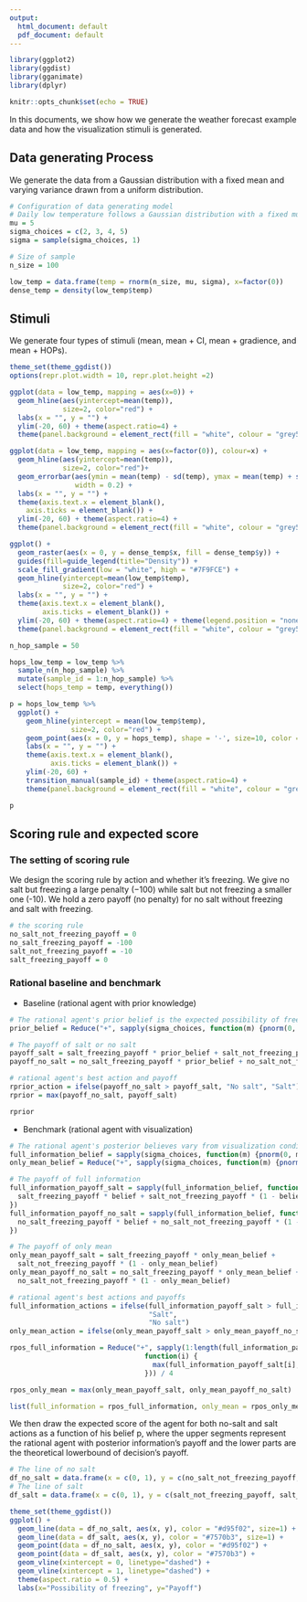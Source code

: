 ```yaml
---
output:
  html_document: default
  pdf_document: default
---
```

```r
library(ggplot2)
library(ggdist)
library(gganimate)
library(dplyr)

knitr::opts_chunk$set(echo = TRUE)
```

In this documents, we show how we generate the weather forecast example data and how the visualization stimuli is generated.

## Data generating Process

We generate the data from a Gaussian distribution with a fixed mean and varying variance drawn from a uniform distribution. 

```r

# Configuration of data generating model
# Daily low temperature follows a Gaussian distribution with a fixed mu and sigma drawn uniformly from {2, 3, 4, 5}
mu = 5
sigma_choices = c(2, 3, 4, 5)
sigma = sample(sigma_choices, 1)

# Size of sample
n_size = 100

low_temp = data.frame(temp = rnorm(n_size, mu, sigma), x=factor(0))
dense_temp = density(low_temp$temp)
```

## Stimuli

We generate four types of stimuli (mean, mean + CI, mean + gradience, and mean + HOPs).

```r

theme_set(theme_ggdist())
options(repr.plot.width = 10, repr.plot.height =2)

ggplot(data = low_temp, mapping = aes(x=0)) +
  geom_hline(aes(yintercept=mean(temp)),
             size=2, color="red") +
  labs(x = "", y = "") + 
  ylim(-20, 60) + theme(aspect.ratio=4) + 
  theme(panel.background = element_rect(fill = "white", colour = "grey50"))
```

```r
ggplot(data = low_temp, mapping = aes(x=factor(0)), colour=x) +
  geom_hline(aes(yintercept=mean(temp)),
             size=2, color="red")+
  geom_errorbar(aes(ymin = mean(temp) - sd(temp), ymax = mean(temp) + sd(temp)), 
                width = 0.2) +
  labs(x = "", y = "") +
  theme(axis.text.x = element_blank(),
    axis.ticks = element_blank()) + 
  ylim(-20, 60) + theme(aspect.ratio=4) + 
  theme(panel.background = element_rect(fill = "white", colour = "grey50"))
```

```r
ggplot() +
  geom_raster(aes(x = 0, y = dense_temp$x, fill = dense_temp$y)) + 
  guides(fill=guide_legend(title="Density")) +
  scale_fill_gradient(low = "white", high = "#7F9FCE") + 
  geom_hline(yintercept=mean(low_temp$temp),
             size=2, color="red") +
  labs(x = "", y = "") +
  theme(axis.text.x = element_blank(),
        axis.ticks = element_blank()) + 
  ylim(-20, 60) + theme(aspect.ratio=4) + theme(legend.position = "none") + 
  theme(panel.background = element_rect(fill = "white", colour = "grey50"))
```

```r
n_hop_sample = 50

hops_low_temp = low_temp %>% 
  sample_n(n_hop_sample) %>% 
  mutate(sample_id = 1:n_hop_sample) %>% 
  select(hops_temp = temp, everything())

p = hops_low_temp %>% 
  ggplot() +
    geom_hline(yintercept = mean(low_temp$temp),
               size=2, color="red") +
    geom_point(aes(x = 0, y = hops_temp), shape = '-', size=10, color = '#7F9FCE') +
    labs(x = "", y = "") + 
    theme(axis.text.x = element_blank(),
          axis.ticks = element_blank()) + 
    ylim(-20, 60) +
    transition_manual(sample_id) + theme(aspect.ratio=4) + 
    theme(panel.background = element_rect(fill = "white", colour = "grey50"))

p
```


## Scoring rule and expected score

### The setting of scoring rule

We design the scoring rule by action and whether it's freezing. We give no salt but freezing a large penalty ($-100$) while salt but not freezing a smaller one (-10). We hold a zero payoff (no penalty) for no salt without freezing and salt with freezing.

```r
# the scoring rule
no_salt_not_freezing_payoff = 0
no_salt_freezing_payoff = -100
salt_not_freezing_payoff = -10
salt_freezing_payoff = 0
```

### Rational baseline and benchmark

- Baseline (rational agent with prior knowledge)

```r
# The rational agent's prior belief is the expected possibility of freezing without knowledge about which sigma is
prior_belief = Reduce("+", sapply(sigma_choices, function(m) {pnorm(0, mu, m)})) / 4

# The payoff of salt or no salt
payoff_salt = salt_freezing_payoff * prior_belief + salt_not_freezing_payoff * (1 - prior_belief)
payoff_no_salt = no_salt_freezing_payoff * prior_belief + no_salt_not_freezing_payoff * (1 - prior_belief)

# rational agent's best action and payoff
rprior_action = ifelse(payoff_no_salt > payoff_salt, "No salt", "Salt")
rprior = max(payoff_no_salt, payoff_salt)

rprior
```

- Benchmark (rational agent with visualization)

```r
# The rational agent's posterior believes vary from visualization condictions, where we assume that CI, gradient, and HOPs give full information about the distribution and only mean gives no information about sigma.
full_information_belief = sapply(sigma_choices, function(m) {pnorm(0, mu, m)})
only_mean_belief = Reduce("+", sapply(sigma_choices, function(m) {pnorm(0, mu, m)})) / 4

# The payoff of full information
full_information_payoff_salt = sapply(full_information_belief, function(belief) {
  salt_freezing_payoff * belief + salt_not_freezing_payoff * (1 - belief)
})
full_information_payoff_no_salt = sapply(full_information_belief, function(belief) {
  no_salt_freezing_payoff * belief + no_salt_not_freezing_payoff * (1 - belief)
})

# The payoff of only mean
only_mean_payoff_salt = salt_freezing_payoff * only_mean_belief +
  salt_not_freezing_payoff * (1 - only_mean_belief)
only_mean_payoff_no_salt = no_salt_freezing_payoff * only_mean_belief +
  no_salt_not_freezing_payoff * (1 - only_mean_belief)

# rational agent's best actions and payoffs
full_information_actions = ifelse(full_information_payoff_salt > full_information_payoff_no_salt,
                                  "Salt",
                                  "No salt")
only_mean_action = ifelse(only_mean_payoff_salt > only_mean_payoff_no_salt, "Salt", "No salt")

rpos_full_information = Reduce("+", sapply(1:length(full_information_payoff_salt),
                                 function(i) {
                                   max(full_information_payoff_salt[i], full_information_payoff_no_salt[i])
                                 })) / 4

rpos_only_mean = max(only_mean_payoff_salt, only_mean_payoff_no_salt)

list(full_information = rpos_full_information, only_mean = rpos_only_mean)
```

We then draw the expected score of the agent for both no-salt and salt actions as a function of his belief p, where the upper segments represent the rational agent with posterior information's payoff and the lower parts are the theoretical lowerbound of decision's payoff.

```r
# The line of no salt
df_no_salt = data.frame(x = c(0, 1), y = c(no_salt_not_freezing_payoff, no_salt_freezing_payoff))
# The line of salt
df_salt = data.frame(x = c(0, 1), y = c(salt_not_freezing_payoff, salt_freezing_payoff))

theme_set(theme_ggdist())
ggplot() +
  geom_line(data = df_no_salt, aes(x, y), color = "#d95f02", size=1) +
  geom_line(data = df_salt, aes(x, y), color = "#7570b3", size=1) +
  geom_point(data = df_no_salt, aes(x, y), color = "#d95f02") +
  geom_point(data = df_salt, aes(x, y), color = "#7570b3") +
  geom_vline(xintercept = 0, linetype="dashed") +
  geom_vline(xintercept = 1, linetype="dashed") +
  theme(aspect.ratio = 0.5) +
  labs(x="Possibility of freezing", y="Payoff")
```
